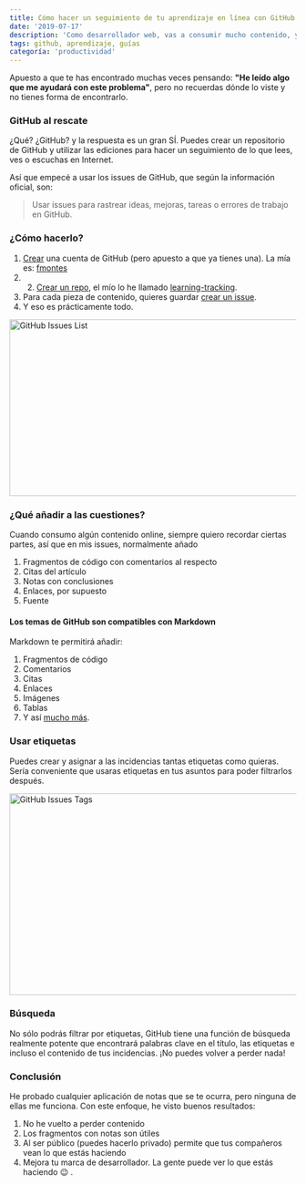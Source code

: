 ```yaml
---
title: Cómo hacer un seguimiento de tu aprendizaje en línea con GitHub
date: '2019-07-17'
description: 'Como desarrollador web, vas a consumir mucho contenido, y necesitas un lugar donde guardar y poder volver en cualquier momento.'
tags: github, aprendizaje, guías
categoría: 'productividad'
---
```


Apuesto a que te has encontrado muchas veces pensando: **"He leído algo que me ayudará con este problema"**, pero no recuerdas dónde lo viste y no tienes forma de encontrarlo.

### GitHub al rescate
¿Qué? ¿GitHub? y la respuesta es un gran SÍ. Puedes crear un repositorio de GitHub y utilizar las ediciones para hacer un seguimiento de lo que lees, ves o escuchas en Internet.

Así que empecé a usar los issues de GitHub, que según la información oficial, son:

> Usar issues para rastrear ideas, mejoras, tareas o errores de trabajo en GitHub.


### ¿Cómo hacerlo?
1. [Crear](https://github.com/join) una cuenta de GitHub (pero apuesto a que ya tienes una). La mía es: [fmontes](https://github.com/fmontes)
2. 2. [Crear un repo](https://help.github.com/en/articles/create-a-repo), el mío lo he llamado [learning-tracking](https://github.com/fmontes/learning-tracking).
3. Para cada pieza de contenido, quieres guardar [crear un issue](https://help.github.com/en/articles/creating-an-issue).
4. Y eso es prácticamente todo.

<Image src="/images/how-to-track-your-online-learning-withub/github-issues-list.jpg" alt="GitHub Issues List" width="653" height="310" />

### ¿Qué añadir a las cuestiones?
Cuando consumo algún contenido online, siempre quiero recordar ciertas partes, así que en mis issues, normalmente añado

1. Fragmentos de código con comentarios al respecto
2. Citas del artículo
3. Notas con conclusiones
4. Enlaces, por supuesto
5. Fuente

#### Los temas de GitHub son compatibles con Markdown

Markdown te permitirá añadir:

1. Fragmentos de código
2. Comentarios
3. Citas
4. Enlaces
5. Imágenes
6. Tablas
7. Y así [mucho más](https://guides.github.com/features/mastering-markdown/).

### Usar etiquetas
Puedes crear y asignar a las incidencias tantas etiquetas como quieras. Sería conveniente que usaras etiquetas en tus asuntos para poder filtrarlos después.

<Image src="/images/how-to-track-your-online-learning-withub/github-issues-tags.jpg" alt="GitHub Issues Tags" width="699" height="354" />

### Búsqueda
No sólo podrás filtrar por etiquetas, GitHub tiene una función de búsqueda realmente potente que encontrará palabras clave en el título, las etiquetas e incluso el contenido de tus incidencias. ¡No puedes volver a perder nada!

### Conclusión
He probado cualquier aplicación de notas que se te ocurra, pero ninguna de ellas me funciona. Con este enfoque, he visto buenos resultados:

1. No he vuelto a perder contenido
2. Los fragmentos con notas son útiles
3. Al ser público (puedes hacerlo privado) permite que tus compañeros vean lo que estás haciendo
4. Mejora tu marca de desarrollador. La gente puede ver lo que estás haciendo 😉 .
